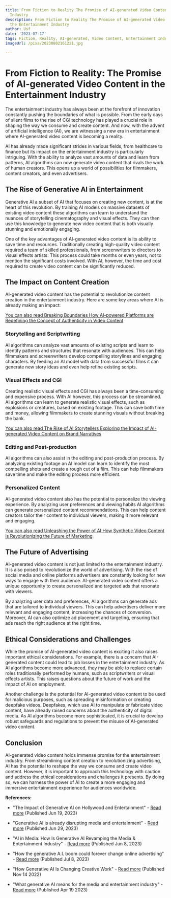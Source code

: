 ```yaml
---
title: From Fiction to Reality The Promise of AI-generated Video Content in the Entertainment
  Industry
description: From Fiction to Reality The Promise of AI-generated Video Content in
  the Entertainment Industry
author: Usf
date: '2023-07-17'
tags: Fiction, Reality, AI-generated, Video Content, Entertainment Industry
imageUrl: /pixa/20230802161221.jpg

---
```

# From Fiction to Reality:  The Promise of AI-generated Video Content in the Entertainment Industry

The entertainment industry has always been at  the  forefront of innovation constantly pushing the boundaries of what is possible. From the early days of silent films to the rise  of  CGI technology has played a crucial role in shaping the way we consume and create content. And now, with the advent of artificial  intelligence (AI), we are witnessing a new era in entertainment where AI-generated  video content  is becoming a reality.

AI has already made significant strides in various fields, from healthcare to finance  but its impact on the entertainment industry is particularly intriguing. With the  ability to analyze  vast  amounts of data and learn from patterns, AI algorithms can now generate video  content that rivals the work  of human creators. This opens up a world of  possibilities for filmmakers, content creators,  and even advertisers.

## The Rise of Generative AI in Entertainment

Generative AI a subset  of AI that focuses on  creating new content, is at the heart of this revolution. By training AI models on massive datasets of existing video content these algorithms can learn to  understand the nuances of storytelling cinematography and visual effects. They can  then use this knowledge to generate new video content that is both  visually stunning  and emotionally engaging.

One of the key  advantages of AI-generated  video content is its ability to save time and resources. Traditionally  creating high-quality video content required a team of  skilled professionals, from screenwriters to directors to visual  effects artists. This process could take months or  even years, not to mention  the significant costs involved. With AI, however, the time and cost required to  create video content can be significantly reduced.

## The Impact on Content Creation

AI-generated video content has the potential to revolutionize content creation in the entertainment industry. Here are some key areas where AI  is  already making an impact:

[You can  also read Breaking Boundaries How AI-powered Platforms are Redefining the Concept of Authenticity  in Video Content](Breaking%20Boundaries%20How%20AI-powered%20Platforms%20are%20Redefining%20the%20Concept%20of%20Authenticity%20in%20Video%20Content)


### Storytelling and Scriptwriting

AI  algorithms can analyze vast amounts of existing scripts and learn to identify patterns and structures that resonate with audiences. This can help filmmakers and screenwriters develop compelling storylines and engaging characters. By  feeding  an AI model with data from successful films  it can generate new  story ideas  and even help refine existing scripts.

### Visual Effects and CGI

Creating realistic visual effects and CGI has  always been a time-consuming and expensive process. With AI however, this process can be streamlined. AI algorithms can learn to generate realistic visual effects, such as explosions or creatures, based on existing footage. This can save both time  and money, allowing filmmakers to create stunning visuals without breaking the bank.

[You can also read The Rise of  AI Storytellers Exploring the Impact of AI-generated Video Content on Brand  Narratives](The%20Rise%20of%20AI%20Storytellers%20Exploring%20the%20Impact%20of%20AI-generated%20Video%20Content%20on%20Brand%20Narratives)


### Editing  and Post-production

AI algorithms can also assist in the editing and post-production process. By analyzing existing footage  an AI model can learn to identify  the most compelling shots and create  a  rough cut of a film. This can help filmmakers save time and make the editing process more efficient.

### Personalized Content

AI-generated video content also has the potential to personalize the viewing experience. By  analyzing user preferences  and viewing habits AI  algorithms can generate personalized  content recommendations. This can help content creators tailor  their content to individual viewers, making it more relevant and engaging.

[You can also read Unleashing the  Power of AI How Synthetic Video Content is Revolutionizing the Future of Marketing](Unleashing%20the%20Power%20of%20AI%20How%20Synthetic%20Video%20Content%20is%20Revolutionizing%20the%20Future%20of%20Marketing)


## The Future of Advertising

AI-generated video content is not  just limited to the entertainment industry. It is also poised to revolutionize the  world of  advertising. With the rise of social media and online platforms advertisers are constantly looking  for new ways to  engage with their audience. AI-generated video content offers a unique opportunity to create personalized and targeted ads that resonate  with viewers.

By analyzing user data  and  preferences, AI algorithms can generate ads that are tailored to individual viewers. This can help advertisers  deliver more relevant and engaging content, increasing the chances  of conversion. Moreover, AI can also optimize ad placement and targeting, ensuring that ads reach the  right audience at  the right time.

## Ethical Considerations and Challenges

While the promise of AI-generated video content is exciting it also raises important ethical considerations.  For example, there  is a concern that AI-generated content could lead to job losses in the entertainment industry.  As AI algorithms become more advanced, they may be  able to replace certain roles traditionally  performed  by humans, such as scriptwriters  or visual effects  artists. This raises questions about the  future of  work and the impact of AI on  employment.

Another challenge is the potential for AI-generated video content to be used for malicious purposes, such as spreading misinformation or creating deepfake videos. Deepfakes, which use AI to manipulate or fabricate video content, have  already raised concerns about the authenticity of  digital media. As AI algorithms  become  more sophisticated, it is  crucial to develop robust safeguards and  regulations  to prevent the  misuse of AI-generated video content.

## Conclusion

AI-generated  video content holds immense promise for the entertainment industry. From streamlining content creation to revolutionizing advertising, AI  has the potential to reshape the way we consume and create video content. However, it is important to  approach this technology with caution and address the ethical considerations and challenges it presents. By doing so, we can harness  the power  of AI to create a more engaging and immersive entertainment experience for audiences worldwide.

**References:**

- "The Impact of Generative AI on Hollywood and Entertainment" - [Read more](https://sloanreview.mit.edu/article/the-impact-of-generative-ai-on-hollywood-and-entertainment/) (Published Jun 19, 2023)

- "Generative AI is  already disrupting media and entertainment" - [Read more](https://www2.deloitte.com/us/en/insights/industry/technology/generative-ai-tools-media-entertainment.html) (Published Jun  29, 2023)

- "AI in Media:  How Is Generative AI Revamping the Media &  Entertainment Industry" - [Read more](https://www.unite.ai/ai-in-media-how-is-generative-ai-revamping-the-media-entertainment-industry/) (Published Jun 8, 2023)

- "How the generative A.I.  boom could forever change online advertising" - [Read more](https://www.cnbc.com/2023/07/08/how-the-generative-ai-boom-could-forever-change-online-advertising.html) (Published Jul 8, 2023)

- "How Generative AI Is Changing Creative Work" -  [Read more](https://hbr.org/2022/11/how-generative-ai-is-changing-creative-work) (Published  Nov 14 2022)

- "What generative AI means for the media and entertainment industry" - [Read more](https://cloud.google.com/blog/products/media-entertainment/what-generative-ai-means-for-the-media-and-entertainment-industry) (Published  Apr 19 2023)